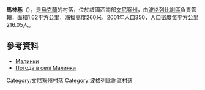 {{coord|49|26|47|N|29|11|3|E|scale:30000|display=title}}

'''馬林基'''（{{lang-uk|Малинки}}），是[[烏克蘭|烏克蘭]]的村落，位於該國西南部[[文尼察州|文尼察州]]，由[[波格列比謝區|波格列比謝區]]負責管轄，面積1.62平方公里，海拔高度260米，2001年人口350，人口密度每平方公里216.05人。

==參考資料==
*[http://gska2.rada.gov.ua/pls/z7502/A005?rdat1=29.06.2010&rf7571=2803 Малинки]{{dead link|date=2018年5月 |bot=InternetArchiveBot |fix-attempted=yes }}
* [http://weather.in.ua/ua/vinnickaja/14744 Погода в селі Малинки]

[[Category:文尼察州村落|Category:文尼察州村落]]
[[Category:波格列比謝區村落|Category:波格列比謝區村落]]


{{Vinnytsia-geo-stub}}